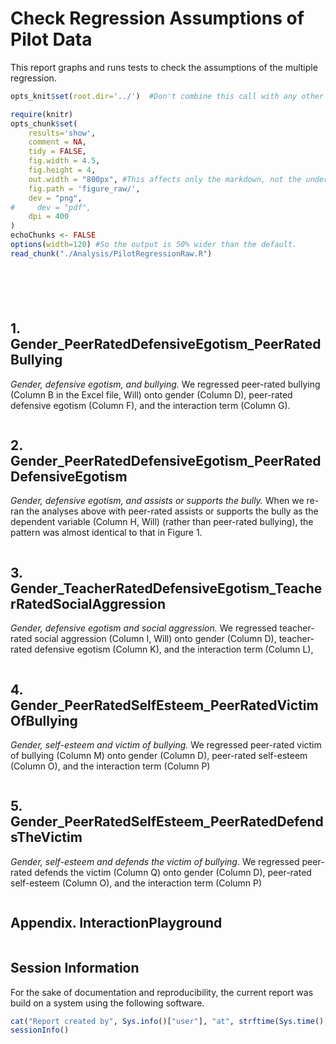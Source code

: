 Check Regression Assumptions of Pilot Data
=================================================
This report graphs and runs tests to check the assumptions of the multiple regression.

<!--  Set the working directory to the repository's base directory; this assumes the report is nested inside of only one directory.-->
```r
opts_knit$set(root.dir='../')  #Don't combine this call with any other chunk -especially one that uses file paths.
```

<!-- Set the report-wide options, and point to the external code file. -->
```r
require(knitr)
opts_chunk$set(
    results='show', 
    comment = NA, 
    tidy = FALSE,
    fig.width = 4.5, 
    fig.height = 4, 
    out.width = "800px", #This affects only the markdown, not the underlying png file.  The height will be scaled appropriately.
    fig.path = 'figure_raw/',     
    dev = "png",
#     dev = "pdf",
    dpi = 400
)
echoChunks <- FALSE
options(width=120) #So the output is 50% wider than the default.
read_chunk("./Analysis/PilotRegressionRaw.R") 
```
<!-- Load the packages.  Suppress the output when loading packages. --> 
```r
```

<!-- Load any Global functions and variables declared in the R file.  Suppress the output. --> 
```r
```

<!-- Declare any global functions specific to a Rmd output.  Suppress the output. --> 
```r
```

<!-- Load the datasets.   -->
```r
```

<!-- Tweak the datasets.   -->
```r
```

## 1. Gender_PeerRatedDefensiveEgotism_PeerRatedBullying
*Gender, defensive egotism, and bullying.* We regressed peer-rated bullying (Column B in the Excel file, Will) onto gender (Column D), peer-rated defensive egotism (Column F), and the interaction term (Column G). 

```r
```

## 2. Gender_PeerRatedDefensiveEgotism_PeerRatedDefensiveEgotism
*Gender, defensive egotism, and assists or supports the bully.* When we re-ran the analyses above with peer-rated assists or supports the bully as the dependent variable (Column H, Will) (rather than peer-rated bullying), the pattern was almost identical to that in Figure 1. 

```r
```

## 3. Gender_TeacherRatedDefensiveEgotism_TeacherRatedSocialAggression
*Gender, defensive egotism and social aggression.* We regressed teacher-rated social aggression (Column I, Will) onto gender (Column D), teacher-rated defensive egotism (Column K), and the interaction term (Column L), 

```r
```

## 4. Gender_PeerRatedSelfEsteem_PeerRatedVictimOfBullying
*Gender, self-esteem and victim of bullying.* We regressed peer-rated victim of bullying (Column M) onto gender (Column D), peer-rated self-esteem (Column O), and the interaction term (Column P) 

```r
```

## 5. Gender_PeerRatedSelfEsteem_PeerRatedDefendsTheVictim
*Gender, self-esteem and defends the victim of bullying*. We regressed peer-rated defends the victim (Column Q) onto gender (Column D), peer-rated self-esteem (Column O), and the interaction term (Column P) 

```r
```

## Appendix. InteractionPlayground

```r
```

## Session Information
For the sake of documentation and reproducibility, the current report was build on a system using the following software.

```r
cat("Report created by", Sys.info()["user"], "at", strftime(Sys.time(), "%F, %T %z"))
sessionInfo()
```
